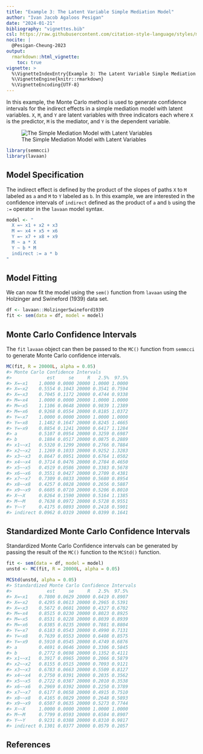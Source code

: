 ```yaml
---
title: "Example 3: The Latent Variable Simple Mediation Model"
author: "Ivan Jacob Agaloos Pesigan"
date: "2024-01-21"
bibliography: "vignettes.bib"
csl: https://raw.githubusercontent.com/citation-style-language/styles/master/apa.csl
nocite: |
  @Pesigan-Cheung-2023
output:
  rmarkdown::html_vignette:
    toc: true
vignette: >
  %\VignetteIndexEntry{Example 3: The Latent Variable Simple Mediation Model}
  %\VignetteEngine{knitr::rmarkdown}
  %\VignetteEncoding{UTF-8}
---
```


<!-- vignettes/example-3-latent.Rmd is generated from .setup/vignettes/example-3-latent.Rmd.orig. Please edit that file -->





In this example,
the Monte Carlo method is used to generate confidence intervals
for the indirect effects in a simple mediation model with latent variables.
`X`, `M`, and `Y` are latent variables with three indicators each
where `X` is the predictor, `M` is the mediator,
and `Y` is the dependent variable.

![The Simple Mediation Model with Latent Variables](https://raw.githubusercontent.com/jeksterslab/semmcci/main/.setup/latex/figures/png/latent.png)


```r
library(semmcci)
library(lavaan)
```

## Model Specification

The indirect effect is defined by the product of the slopes
of paths `X` to `M` labeled as `a` and `M` to `Y` labeled as `b`.
In this example, we are interested in the confidence intervals of `indirect`
defined as the product of `a` and `b` using the `:=` operator
in the `lavaan` model syntax.


```r
model <- "
  X =~ x1 + x2 + x3
  M =~ x4 + x5 + x6
  Y =~ x7 + x8 + x9
  M ~ a * X
  Y ~ b * M
  indirect := a * b
"
```

## Model Fitting

We can now fit the model using the `sem()` function from `lavaan` using the Holzinger and Swineford (1939) data set.


```r
df <- lavaan::HolzingerSwineford1939
fit <- sem(data = df, model = model)
```

## Monte Carlo Confidence Intervals

The `fit` `lavaan` object can then be passed to the `MC()` function from `semmcci`
to generate Monte Carlo confidence intervals.


```r
MC(fit, R = 20000L, alpha = 0.05)
#> Monte Carlo Confidence Intervals
#>             est     se     R   2.5%  97.5%
#> X=~x1    1.0000 0.0000 20000 1.0000 1.0000
#> X=~x2    0.5554 0.1043 20000 0.3541 0.7594
#> X=~x3    0.7045 0.1172 20000 0.4744 0.9338
#> M=~x4    1.0000 0.0000 20000 1.0000 1.0000
#> M=~x5    1.1106 0.0648 20000 0.9839 1.2389
#> M=~x6    0.9268 0.0554 20000 0.8185 1.0372
#> Y=~x7    1.0000 0.0000 20000 1.0000 1.0000
#> Y=~x8    1.1482 0.1647 20000 0.8245 1.4665
#> Y=~x9    0.8854 0.1241 20000 0.6417 1.1284
#> a        0.5107 0.0954 20000 0.3259 0.6987
#> b        0.1884 0.0517 20000 0.0875 0.2889
#> x1~~x1   0.5320 0.1299 20000 0.2766 0.7884
#> x2~~x2   1.1269 0.1033 20000 0.9252 1.3283
#> x3~~x3   0.8647 0.0951 20000 0.6764 1.0502
#> x4~~x4   0.3714 0.0476 20000 0.2784 0.4650
#> x5~~x5   0.4519 0.0586 20000 0.3383 0.5678
#> x6~~x6   0.3551 0.0427 20000 0.2709 0.4381
#> x7~~x7   0.7309 0.0833 20000 0.5680 0.8954
#> x8~~x8   0.4257 0.0828 20000 0.2656 0.5887
#> x9~~x9   0.6605 0.0710 20000 0.5206 0.8010
#> X~~X     0.8264 0.1590 20000 0.5164 1.1385
#> M~~M     0.7638 0.0972 20000 0.5728 0.9551
#> Y~~Y     0.4175 0.0893 20000 0.2418 0.5901
#> indirect 0.0962 0.0319 20000 0.0399 0.1641
```

## Standardized Monte Carlo Confidence Intervals

Standardized Monte Carlo Confidence intervals can be generated by passing the result of the `MC()` function to the `MCStd()` function.


```r
fit <- sem(data = df, model = model)
unstd <- MC(fit, R = 20000L, alpha = 0.05)
```


```r
MCStd(unstd, alpha = 0.05)
#> Standardized Monte Carlo Confidence Intervals
#>             est     se     R   2.5%  97.5%
#> X=~x1    0.7800 0.0629 20000 0.6419 0.8907
#> X=~x2    0.4295 0.0613 20000 0.2965 0.5391
#> X=~x3    0.5672 0.0601 20000 0.4327 0.6702
#> M=~x4    0.8515 0.0230 20000 0.8023 0.8925
#> M=~x5    0.8531 0.0228 20000 0.8039 0.8939
#> M=~x6    0.8385 0.0235 20000 0.7881 0.8804
#> Y=~x7    0.6183 0.0543 20000 0.4990 0.7131
#> Y=~x8    0.7639 0.0553 20000 0.6408 0.8575
#> Y=~x9    0.5910 0.0545 20000 0.4749 0.6876
#> a        0.4691 0.0646 20000 0.3306 0.5845
#> b        0.2772 0.0698 20000 0.1352 0.4111
#> x1~~x1   0.3917 0.0965 20000 0.2066 0.5879
#> x2~~x2   0.8155 0.0515 20000 0.7093 0.9121
#> x3~~x3   0.6783 0.0663 20000 0.5509 0.8127
#> x4~~x4   0.2750 0.0391 20000 0.2035 0.3562
#> x5~~x5   0.2722 0.0387 20000 0.2010 0.3538
#> x6~~x6   0.2969 0.0392 20000 0.2250 0.3789
#> x7~~x7   0.6177 0.0658 20000 0.4915 0.7510
#> x8~~x8   0.4165 0.0829 20000 0.2648 0.5893
#> x9~~x9   0.6507 0.0635 20000 0.5273 0.7744
#> X~~X     1.0000 0.0000 20000 1.0000 1.0000
#> M~~M     0.7799 0.0593 20000 0.6584 0.8907
#> Y~~Y     0.9231 0.0388 20000 0.8310 0.9817
#> indirect 0.1301 0.0377 20000 0.0579 0.2057
```

## References

